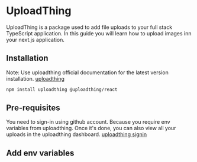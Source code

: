 # UploadThing

UploadThing is a package used to add file uploads to your full stack TypeScript application. In this guide you will learn how to upload images inn your next.js application.

## Installation

Note:
Use uploadthing official documentation for the latest version installation. [uploadthing](https://docs.uploadthing.com/getting-started/appdir)

```bash
npm install uploadthing @uploadthing/react
```

## Pre-requisites

You need to sign-in using github account. Because you require env variables from uploadthing. 
Once it's done, you can also view all your uploads in the uploadthing dashboard.
[uploadthing signin](https://uploadthing.com/dashboard)

## Add env variables

